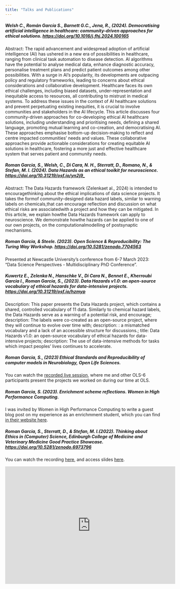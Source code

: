 ```yaml
---
title: "Talks and Publications"
---
```

##### **Welsh C., Román García S., Barnett G.C., Jena, R., (2024). Democratising artificial intelligence in healthcare: community-driven approaches for ethical solutions. [https://doi.org/10.1016/j.fhj.2024.100165](https://doi.org/10.1016/j.fhj.2024.100165)**

Abstract: The rapid advancement and widespread adoption of artificial intelligence (AI) has ushered in a new era of possibilities in healthcare, ranging from clinical task automation to disease detection. AI algorithms have the potential to analyse medical data, enhance diagnostic accuracy, personalise treatment plans and predict patient outcomes among other possibilities. With a surge in AI's popularity, its developments are outpacing policy and regulatory frameworks, leading to concerns about ethical considerations and collaborative development. Healthcare faces its own ethical challenges, including biased datasets, under-representation and inequitable access to resources, all contributing to mistrust in medical systems. To address these issues in the context of AI healthcare solutions and prevent perpetuating existing inequities, it is crucial to involve communities and stakeholders in the AI lifecycle. This article discusses four community-driven approaches for co-developing ethical AI healthcare solutions, including understanding and prioritising needs, defining a shared language, promoting mutual learning and co-creation, and democratising AI. These approaches emphasise bottom-up decision-making to reflect and centre impacted communities' needs and values. These collaborative approaches provide actionable considerations for creating equitable AI solutions in healthcare, fostering a more just and effective healthcare system that serves patient and community needs.

##### **Roman Garcia, S., Welsh, C., Di Cara, N. H., Sterratt, D., Romano, N., & Stefan, M. I. (2024). Data Hazards as an ethical toolkit for neuroscience. [https://doi.org/10.31219/osf.io/yn2j9_](https://doi.org/10.31219/osf.io/yn2j9)**

Abstract: The Data Hazards framework (Zelenkaet al., 2024) is intended to encouragethinking about the ethical implications of data science projects. It takes the formof community-designed data hazard labels, similar to warning labels on chemicals,that can encourage reflection and discussion on what ethical risks are associatedwith a project and how they can be mitigated. In this article, we explain howthe Data Hazards framework can apply to neuroscience. We demonstrate howthe hazards can be applied to one of our own projects, on the computationalmodelling of postsynaptic mechanisms.

##### **Roman Garcia, & Steele. (2023). Open Science & Reproducibility: The Turing Way Workshop. [https://doi.org/10.5281/zenodo.7704563](https://doi.org/10.5281/zenodo.7704563)**

Presented at Newcastle University's conference from 6-7 March 2023: "Data Science Perspectives - Multidisciplinary PhD Conference".

##### **Kuwertz E., Zelenka N., Hanschke V., Di Cara N., Bennet E., Kherroubi Garcia I., Roman Garcia, S., (2023).  Data Hazards v1.0: an open-source vocabulary of ethical hazards for data-intensive projects. [https://doi.org/10.31219/osf.io/hzmyp](https://doi.org/10.31219/osf.io/hzmyp)**

Description: This paper presents the Data Hazards project, which contains a shared, controlled vocabulary of 11 data. Similarly to chemical hazard labels, the Data Hazards serve as a warning of a potential risk, and encourage; description: The labels were co-created as an open-source project, where they will continue to evolve over time with; description: : a mismatched vocabulary and a lack of an accessible structure for discussions.; title: Data Hazards v1.0: an open-source vocabulary of ethical hazards for data-intensive projects; description: The use of data-intensive methods for tasks which impact peoples’ lives continues to accelerate.

##### **Roman Garcia, S., (2023) Ethical Standards and Reproducibility of computer models in Neurobiology, Open Life Sciences.**

You can watch the [recorded live session](https://www.youtube.com/watch?v=3qb28JDFhGw), where me and other OLS-6 participants present the projects we worked on during our time at OLS.

##### **Roman Garcia, S. (2023). Enrichment scheme reflections. Women in High Performance Computing.**

I was invited by Women in High Performance Computing to write a guest blog post on my experience as an enrichmment student, which you can find [in their website here](https://womeninhpc.org/paths-to-hpc/enrichment-scheme-reflections-the-alan-turing-institute).

##### **Roman Garcia, S., Sterratt, D., & Stefan, M. I.(2022).  Thinking about Ethics in (Computer) Science, Edinburgh College of Medicine and Veterinary Medicine Good Practice Showcase. [https://doi.org/10.5281/zenodo.6973796](https://doi.org/10.5281/zenodo.6973796)**

You can watch the recording [here](https://youtu.be/8wAfcTM_ypA), and access slides [here](https://zenodo.org/record/6973796#.YvDqOHbMKUk).

<iframe width="550" height="380" src="https://www.youtube.com/embed/8wAfcTM_ypA" title="Thinking about Ethics in (Computer) Science" frameborder="0" allow="accelerometer; autoplay; clipboard-write; encrypted-media; gyroscope; picture-in-picture" allowfullscreen></iframe>
